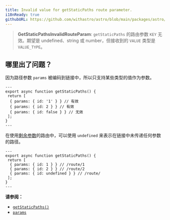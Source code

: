 ```yaml
---
title: Invalid value for getStaticPaths route parameter.
i18nReady: true
githubURL: https://github.com/withastro/astro/blob/main/packages/astro/src/core/errors/errors-data.ts
---
```


> **GetStaticPathsInvalidRouteParam**: `getStaticPaths` 的路由参数 `KEY` 无效。期望是 undefined、string 或 number，但接收到的 `VALUE` 类型是 `VALUE_TYPE`。

## 哪里出了问题？

因为路径参数 `params` 被编码到链接中，所以只支持某些类型的值作为参数。

```astro title="/route/[id].astro"
---
export async function getStaticPaths() {
 return [
  { params: { id: '1' } } // 有效
  { params: { id: 2 } } // 有效
  { params: { id: false } } // 无效
 ];
}
---
```

在使用[剩余参数](/zh-cn/core-concepts/routing/#剩余参数)的路由中，可以使用 `undefined` 来表示在链接中未传递任何参数的路径。

```astro title="/route/[...id].astro"
---
export async function getStaticPaths() {
 return [
  { params: { id: 1 } } // /route/1
  { params: { id: 2 } } // /route/2
  { params: { id: undefined } } // /route/
 ];
}
---
```

**请参阅：**

- [`getStaticPaths()`](/zh-cn/reference/api-reference/#getstaticpaths)
- [`params`](/zh-cn/reference/api-reference/#params)
